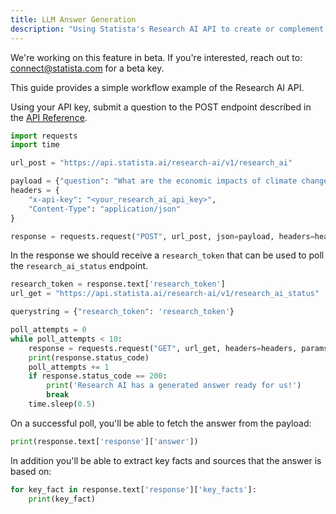 ```yaml
---
title: LLM Answer Generation
description: "Using Statista's Research AI API to create or complement a chatbot"
---
```


<Info>
    We're working on this feature in beta. If you're interested, reach out to:
    <a href="mailto:connect@statista.com">connect@statista.com</a> for a beta key.
</Info>

This guide provides a simple workflow example of the Research AI API.

Using your API key, submit a question to the POST endpoint described in the <a
href="/api-reference/introduction">API Reference</a>.

```python
import requests
import time

url_post = "https://api.statista.ai/research-ai/v1/research_ai"

payload = {"question": "What are the economic impacts of climate change in Europe?"}
headers = {
    "x-api-key": "<your_research_ai_api_key>",
    "Content-Type": "application/json"
}

response = requests.request("POST", url_post, json=payload, headers=headers)
```

In the response we should receive a `research_token` that can be used to poll the
`research_ai_status` endpoint.

```python
research_token = response.text['research_token']
url_get = "https://api.statista.ai/research-ai/v1/research_ai_status"

querystring = {"research_token": 'research_token'}

poll_attempts = 0
while poll_attempts < 10:
    response = requests.request("GET", url_get, headers=headers, params=querystring)
    print(response.status_code)
    poll_attempts += 1
    if response.status_code == 200:
        print('Research AI has a generated answer ready for us!')
        break
    time.sleep(0.5)
```

On a successful poll, you'll be able to fetch the answer from the payload:

```python
print(response.text['response']['answer'])
```

In addition you'll be able to extract key facts and sources that the answer is based on:

```python
for key_fact in response.text['response']['key_facts']:
    print(key_fact)
```
